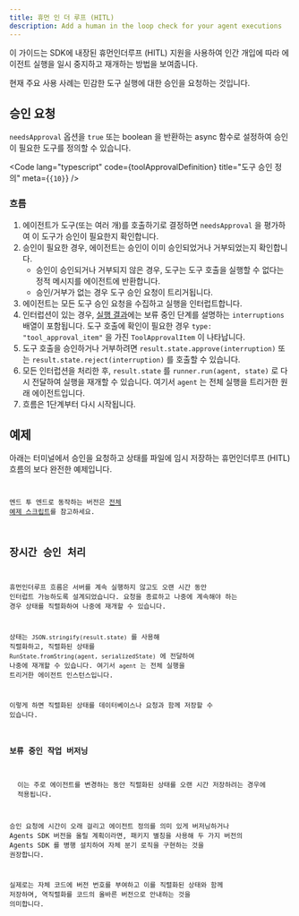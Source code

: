 ```yaml
---
title: 휴먼 인 더 루프 (HITL)
description: Add a human in the loop check for your agent executions
---
```



이 가이드는 SDK에 내장된 휴먼인더루프 (HITL) 지원을 사용하여 인간 개입에 따라 에이전트 실행을 일시 중지하고 재개하는 방법을 보여줍니다.

현재 주요 사용 사례는 민감한 도구 실행에 대한 승인을 요청하는 것입니다.

## 승인 요청

`needsApproval` 옵션을 `true` 또는 boolean 을 반환하는 async 함수로 설정하여 승인이 필요한 도구를 정의할 수 있습니다.

<Code
  lang="typescript"
  code={toolApprovalDefinition}
  title="도구 승인 정의"
  meta={`{10}`}
/>

### 흐름

1. 에이전트가 도구(또는 여러 개)를 호출하기로 결정하면 `needsApproval` 을 평가하여 이 도구가 승인이 필요한지 확인합니다.
2. 승인이 필요한 경우, 에이전트는 승인이 이미 승인되었거나 거부되었는지 확인합니다.
   - 승인이 승인되거나 거부되지 않은 경우, 도구는 도구 호출을 실행할 수 없다는 정적 메시지를 에이전트에 반환합니다.
   - 승인/거부가 없는 경우 도구 승인 요청이 트리거됩니다.
3. 에이전트는 모든 도구 승인 요청을 수집하고 실행을 인터럽트합니다.
4. 인터럽션이 있는 경우, [실행 결과](/openai-agents-js/ko/guides/results)에는 보류 중인 단계를 설명하는 `interruptions` 배열이 포함됩니다. 도구 호출에 확인이 필요한 경우 `type: "tool_approval_item"` 을 가진 `ToolApprovalItem` 이 나타납니다.
5. 도구 호출을 승인하거나 거부하려면 `result.state.approve(interruption)` 또는 `result.state.reject(interruption)` 를 호출할 수 있습니다.
6. 모든 인터럽션을 처리한 후, `result.state` 를 `runner.run(agent, state)` 로 다시 전달하여 실행을 재개할 수 있습니다. 여기서 `agent` 는 전체 실행을 트리거한 원래 에이전트입니다.
7. 흐름은 1단계부터 다시 시작됩니다.

## 예제

아래는 터미널에서 승인을 요청하고 상태를 파일에 임시 저장하는 휴먼인더루프 (HITL) 흐름의 보다 완전한 예제입니다.

<Code
  lang="typescript"
  code={humanInTheLoopExample}
  title="휴먼인더루프 (HITL)"
/>

엔드 투 엔드로 동작하는 버전은 [전체 예제 스크립트](https://github.com/openai/openai-agents-js/tree/main/examples/agent-patterns/human-in-the-loop.ts)를 참고하세요.

## 장시간 승인 처리

휴먼인더루프 흐름은 서버를 계속 실행하지 않고도 오랜 시간 동안 인터럽트 가능하도록 설계되었습니다. 요청을 종료하고 나중에 계속해야 하는 경우 상태를 직렬화하여 나중에 재개할 수 있습니다.

상태는 `JSON.stringify(result.state)` 를 사용해 직렬화하고, 직렬화된 상태를 `RunState.fromString(agent, serializedState)` 에 전달하여 나중에 재개할 수 있습니다. 여기서 `agent` 는 전체 실행을 트리거한 에이전트 인스턴스입니다.

이렇게 하면 직렬화된 상태를 데이터베이스나 요청과 함께 저장할 수 있습니다.

### 보류 중인 작업 버저닝

<Aside>
  이는 주로 에이전트를 변경하는 동안 직렬화된 상태를 오랜 시간 저장하려는 경우에
  적용됩니다.
</Aside>

승인 요청에 시간이 오래 걸리고 에이전트 정의를 의미 있게 버저닝하거나 Agents SDK 버전을 올릴 계획이라면, 패키지 별칭을 사용해 두 가지 버전의 Agents SDK 를 병행 설치하여 자체 분기 로직을 구현하는 것을 권장합니다.

실제로는 자체 코드에 버전 번호를 부여하고 이를 직렬화된 상태와 함께 저장하며, 역직렬화를 코드의 올바른 버전으로 안내하는 것을 의미합니다.
